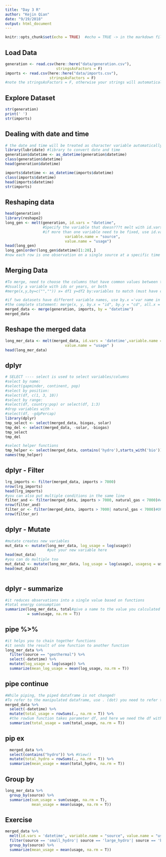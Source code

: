 ```yaml
---
title: "Day 3 R"
author: "Kejin Qian"
date: "9/19/2018"
output: html_document
---
```


```r
knitr::opts_chunk$set(echo = TRUE)  #echo = TRUE -> in the markdown file, the code will show up... if you don't want people to see your code, set echo = FALSE
```

## Load Data 
```r
generation <- read.csv(here::here("data/generation.csv"), 
                       stringsAsFactors = F)
imports <- read.csv(here::here("data/imports.csv"), 
                    stringsAsFactors = F)
#note the stringsAsFactors = F, otherwise your strings will automatically set the strings as factors
```

## Explore Dataset
```r
str(generation)
print(' ')
str(imports)
```

## Dealing with date and time
```r
# the date and time will be treated as character variable automatically
library(lubridate) #library to convert date and time
generation$datetime <- as_datetime(generation$datetime)
class(generation$datetime)
head(generation$datetime)
```

```r
imports$datetime <- as_datetime(imports$datetime)
class(imports$datetime)
head(imports$datetime)
str(imports)
```

## Reshaping data
```r
head(generation)
library(reshape2)
long_gen <- melt(generation, id.vars = "datetime", 
                 #Specify the variable that doesn???t melt with id.vars
                 #if more than one variable need to be fixed, use id.var = c('a','b')
                           variable.name = "source",
                           value.name = "usage")
head(long_gen)
long_gen[order(long_gen$datetime)[1:20],]
#now each row is one observation on a single source at a specific time
```

## Merging Data
```r
#To merge, need to choose the columns that have common values between the dataframes
#Usually a variable with ids or years, or both
#merge(x,y,by=c("","")) x= df1 y=df2 by:variables to match (must have common name)

#if two datasets have different variable names, use by.x ='var name in x', by.y ='var name in y'
#the complete statement: merge(x, y, by.x = "id", by.y = "cd", all.x = T, all.y = T)
merged_data <- merge(generation, imports, by = "datetime")
merged_data
```

## Reshape the merged data
```r
long_mer_data <- melt(merged_data, id.vars = 'datetime',variable.name = "source",
                           value.name = "usage" )
head(long_mer_data)
```

## dplyr
```r
# SELECT ---- select is used to select variables/columns
#select by name:
#select(gapminder, continent, pop)
#select by position:
#select(df, c(1, 3, 10))
#select by range:
#select(df, country:pop) or select(df, 1:3)
#drop variables with -
#select(df, -gdpPercap)
library(dplyr)
tmp_select <- select(merged_data, biogas, solar)
tmp_del <- select(merged_data, -solar, -biogas)
tmp_select
tmp_del

#select helper functions
tmp_helper <- select(merged_data, contains('hydro'),starts_with('bio'))
names(tmp_helper)
```

## dplyr - Filter
```r
lrg_imports <- filter(merged_data, imports > 7000)
nrow(lrg_imports)
head(lrg_imports)
#you can also put multiple conditions in the same line
filter_and <- filter(merged_data, imports > 7000, natural_gas < 7000)#AND in conditions
nrow(filter_and)
filter_or <- filter(merged_data, imports > 7000| natural_gas < 7000)#OR in conditions
nrow(filter_or)
```

## dplyr - Mutate
```r
#mutate creates new variables
mut_data <- mutate(long_mer_data, log_usage = log(usage))
                   #put your new variable here
head(mut_data)
#you can do multiple too
mut_data2 <- mutate(long_mer_data, log_usage = log(usage), usagesq = usage**2)
head(mut_data2)
            
```

## dplyr - summarize
```r
#it reduces observations into a single value based on functions
#total energy consumption
summarize(long_mer_data, total#give a name to the value you calculated
          = sum(usage, na.rm = T))
```

## pipe %>%
```r
#it helps you to chain together functions
#it sends the result of one function to another function
long_mer_data %>% 
  filter(source == "geothermal") %>% 
  select(-datetime) %>% 
  mutate(log_usage = log(usage)) %>% 
  summarize(mean_log_usage = mean(log_usage, na.rm = T))
```

## pipe continue
```r
#While piping, the piped dataframe is not changed!
#To refer to the manipulated dataframe, use . (dot) you need to refer to the implicit dataset you are currently changing on
merged_data %>% 
  select(-datetime) %>% 
  mutate(total_usage = rowSums(., na.rm = T)) %>% 
  #the rowSum function takes parameter df, and here we need the df with datetime removed, so the dot. is introduced here
  summarize(total_usage = sum(total_usage, na.rm = T))
```

## pip ex
```r
  merged_data %>%
  select(contains("hydro")) %>% #View()
  mutate(total_hydro = rowSums(., na.rm = T)) %>%
  summarize(mean_usage = mean(total_hydro, na.rm = T))
```

## Group by
```r
long_mer_data %>% 
  group_by(source) %>%
  summarize(sum_usage = sum(usage, na.rm = T),
            mean_usage = mean(usage, na.rm = T))
```

## Exercise
```r
merged_data %>%
  melt(id.vars = 'datetime', variable.name = "source", value.name = "usage") %>% 
  filter(source == 'small_hydro'| source == 'large_hydro'| source == 'biogas'| source == 'biomass') %>% 
  group_by(source) %>%
  summarize(mean_usage = mean(usage, na.rm = T))

```

